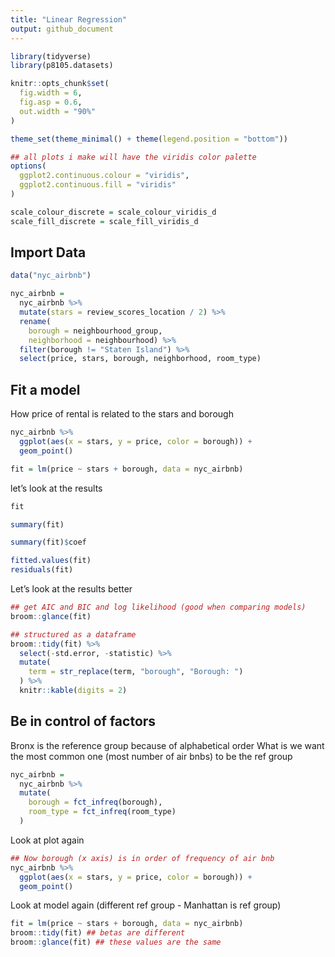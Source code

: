 ```yaml
---
title: "Linear Regression"
output: github_document
---
```

```r
library(tidyverse)
library(p8105.datasets)

knitr::opts_chunk$set(
  fig.width = 6,
  fig.asp = 0.6,
  out.width = "90%"
)

theme_set(theme_minimal() + theme(legend.position = "bottom"))

## all plots i make will have the viridis color palette
options(
  ggplot2.continuous.colour = "viridis",
  ggplot2.continuous.fill = "viridis"
)

scale_colour_discrete = scale_colour_viridis_d
scale_fill_discrete = scale_fill_viridis_d

```

## Import Data 

```r
data("nyc_airbnb")

nyc_airbnb = 
  nyc_airbnb %>% 
  mutate(stars = review_scores_location / 2) %>% 
  rename(
    borough = neighbourhood_group,
    neighborhood = neighbourhood) %>% 
  filter(borough != "Staten Island") %>% 
  select(price, stars, borough, neighborhood, room_type)
```

## Fit a model
How price of rental is related to the stars and borough
```r
nyc_airbnb %>% 
  ggplot(aes(x = stars, y = price, color = borough)) +
  geom_point()
```

```r
fit = lm(price ~ stars + borough, data = nyc_airbnb)
```

let's look at the results

```r
fit

summary(fit)

summary(fit)$coef

fitted.values(fit)
residuals(fit)

```

Let's look at the results better
```r
## get AIC and BIC and log likelihood (good when comparing models)
broom::glance(fit)

## structured as a dataframe 
broom::tidy(fit) %>% 
  select(-std.error, -statistic) %>% 
  mutate(
    term = str_replace(term, "borough", "Borough: ")
  ) %>% 
  knitr::kable(digits = 2)
```


## Be in control of factors

Bronx is the reference group because of alphabetical order
What is we want the most common one (most number of air bnbs) to be the ref group
```r
nyc_airbnb = 
  nyc_airbnb %>% 
  mutate(
    borough = fct_infreq(borough),
    room_type = fct_infreq(room_type)
  )
```

Look at plot again

```r
## Now borough (x axis) is in order of frequency of air bnb
nyc_airbnb %>% 
  ggplot(aes(x = stars, y = price, color = borough)) +
  geom_point()
```

Look at model again (different ref group - Manhattan is ref group)
```r
fit = lm(price ~ stars + borough, data = nyc_airbnb)
broom::tidy(fit) ## betas are different
broom::glance(fit) ## these values are the same
```

